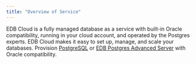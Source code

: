 ```yaml
---
title: "Overview of Service"
---
```

<div id="requirements_overview" class="registered_link"></div>

EDB Cloud is a fully managed database as a service with built-in Oracle compatibility, running in your cloud account, and operated by the Postgres experts. EDB Cloud makes it easy to set up, manage, and scale your databases. Provision [PostgreSQL](https://www.enterprisedb.com/docs/supported-open-source/postgresql/) or [EDB Postgres Advanced Server](https://www.enterprisedb.com/docs/epas/latest/) with Oracle compatibility. 






